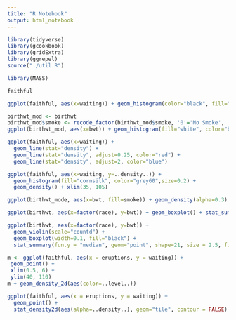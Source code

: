 ```yaml
---
title: "R Notebook"
output: html_notebook
---
```


```r
library(tidyverse)
library(gcookbook)
library(gridExtra)
library(ggrepel)
source("./util.R")
```

```r
library(MASS)
```


```r
faithful
```

```r
ggplot(faithful, aes(x=waiting)) + geom_histogram(color="black", fill="white")
```

```r
birthwt_mod <- birthwt
birthwt_mod$smoke <- recode_factor(birthwt_mod$smoke, '0'='No Smoke', '1'='Smoke')
ggplot(birthwt_mod, aes(x=bwt)) + geom_histogram(fill="white", color="black") + facet_grid(smoke~.) 
```

```r
ggplot(faithful, aes(x=waiting)) + 
  geom_line(stat="density") +
  geom_line(stat="density", adjust=0.25, color="red") + 
  geom_line(stat="density", adjust=2, color="blue")
```


```r
ggplot(faithful, aes(x=waiting, y=..density..)) + 
  geom_histogram(fill="cornsilk", color="grey60",size=0.2) +
  geom_density() + xlim(35, 105)
```

```r
ggplot(birthwt_mode, aes(x=bwt, fill=smoke)) + geom_density(alpha=0.3)
```


```r
ggplot(birthwt, aes(x=factor(race), y=bwt)) + geom_boxplot() + stat_summary(fun.y = "mean", geom="point", shape=23, size = 4, fill = "white")
```


```r
ggplot(birthwt, aes(x=factor(race), y=bwt)) + 
  geom_violin(scale="countd") +
  geom_boxplot(width=0.1, fill="black") +
  stat_summary(fun.y = "median", geom="point", shape=21, size = 2.5, fill = "white")
```


```r
m <- ggplot(faithful, aes(x = eruptions, y = waiting)) +
 geom_point() +
 xlim(0.5, 6) +
 ylim(40, 110)
m + geom_density_2d(aes(color=..level..))
```
```r
ggplot(faithful, aes(x = eruptions, y = waiting)) +
  geom_point() +
  stat_density2d(aes(alpha=..density..), geom="tile", contour = FALSE)
```

